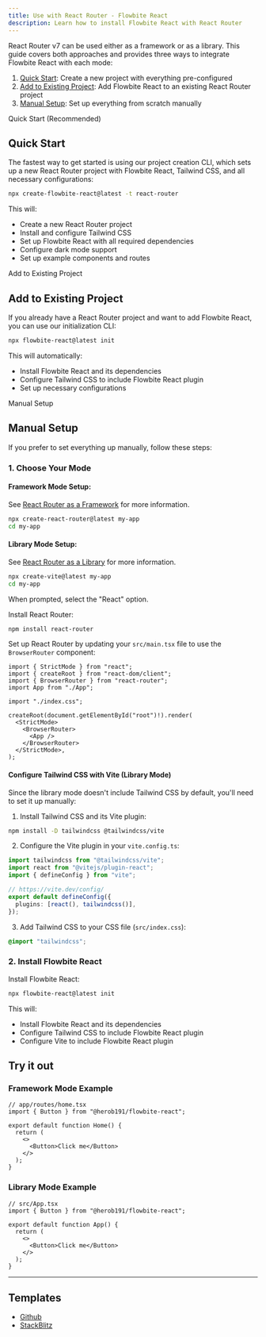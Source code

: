 ```yaml
---
title: Use with React Router - Flowbite React
description: Learn how to install Flowbite React with React Router
---
```


React Router v7 can be used either as a framework or as a library. This guide covers both approaches and provides three ways to integrate Flowbite React with each mode:

1. [Quick Start](#quick-start): Create a new project with everything pre-configured
2. [Add to Existing Project](#add-to-existing-project): Add Flowbite React to an existing React Router project
3. [Manual Setup](#manual-setup): Set up everything from scratch manually

<TextDivider>Quick Start (Recommended)</TextDivider>

## Quick Start

The fastest way to get started is using our project creation CLI, which sets up a new React Router project with Flowbite React, Tailwind CSS, and all necessary configurations:

```bash
npx create-flowbite-react@latest -t react-router
```

This will:

- Create a new React Router project
- Install and configure Tailwind CSS
- Set up Flowbite React with all required dependencies
- Configure dark mode support
- Set up example components and routes

<TextDivider>Add to Existing Project</TextDivider>

## Add to Existing Project

If you already have a React Router project and want to add Flowbite React, you can use our initialization CLI:

```bash
npx flowbite-react@latest init
```

This will automatically:

- Install Flowbite React and its dependencies
- Configure Tailwind CSS to include Flowbite React plugin
- Set up necessary configurations

<TextDivider>Manual Setup</TextDivider>

## Manual Setup

If you prefer to set everything up manually, follow these steps:

### 1. Choose Your Mode

#### Framework Mode Setup:

See [React Router as a Framework](https://reactrouter.com/home#react-router-as-a-framework) for more information.

```bash
npx create-react-router@latest my-app
cd my-app
```

#### Library Mode Setup:

See [React Router as a Library](https://reactrouter.com/home#react-router-as-a-library) for more information.

```bash
npx create-vite@latest my-app
cd my-app
```

When prompted, select the "React" option.

Install React Router:

```bash
npm install react-router
```

Set up React Router by updating your `src/main.tsx` file to use the `BrowserRouter` component:

```tsx {3, 10-12}
import { StrictMode } from "react";
import { createRoot } from "react-dom/client";
import { BrowserRouter } from "react-router";
import App from "./App";

import "./index.css";

createRoot(document.getElementById("root")!).render(
  <StrictMode>
    <BrowserRouter>
      <App />
    </BrowserRouter>
  </StrictMode>,
);
```

#### Configure Tailwind CSS with Vite (Library Mode)

Since the library mode doesn't include Tailwind CSS by default, you'll need to set it up manually:

1. Install Tailwind CSS and its Vite plugin:

```bash
npm install -D tailwindcss @tailwindcss/vite
```

2. Configure the Vite plugin in your `vite.config.ts`:

```ts {1,7}
import tailwindcss from "@tailwindcss/vite";
import react from "@vitejs/plugin-react";
import { defineConfig } from "vite";

// https://vite.dev/config/
export default defineConfig({
  plugins: [react(), tailwindcss()],
});
```

3. Add Tailwind CSS to your CSS file (`src/index.css`):

```css
@import "tailwindcss";
```

### 2. Install Flowbite React

Install Flowbite React:

```bash
npx flowbite-react@latest init
```

This will:

- Install Flowbite React and its dependencies
- Configure Tailwind CSS to include Flowbite React plugin
- Configure Vite to include Flowbite React plugin

## Try it out

### Framework Mode Example

```tsx
// app/routes/home.tsx
import { Button } from "@herob191/flowbite-react";

export default function Home() {
  return (
    <>
      <Button>Click me</Button>
    </>
  );
}
```

### Library Mode Example

```tsx
// src/App.tsx
import { Button } from "@herob191/flowbite-react";

export default function App() {
  return (
    <>
      <Button>Click me</Button>
    </>
  );
}
```

<hr />

## Templates

- [Github](https://github.com/themesberg/flowbite-react-template-react-router)
- [StackBlitz](https://stackblitz.com/edit/flowbite-react-template-react-router)
